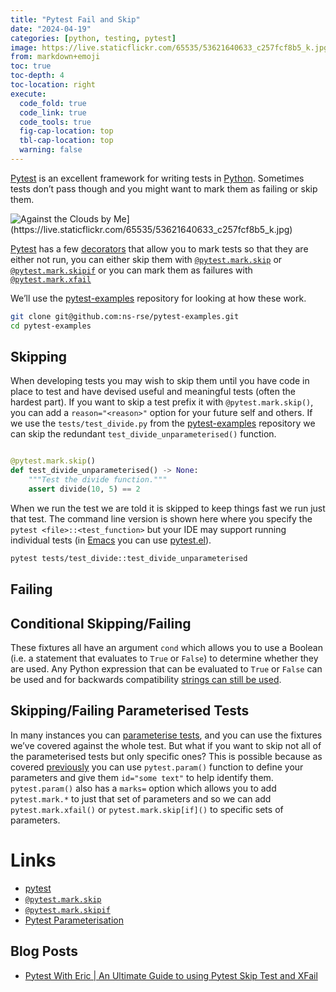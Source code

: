 ```yaml
---
title: "Pytest Fail and Skip"
date: "2024-04-19"
categories: [python, testing, pytest]
image: https://live.staticflickr.com/65535/53621640633_c257fcf8b5_k.jpg
from: markdown+emoji
toc: true
toc-depth: 4
toc-location: right
execute:
  code_fold: true
  code_link: true
  code_tools: true
  fig-cap-location: top
  tbl-cap-location: top
  warning: false
---
```


[Pytest][pytest] is an excellent framework for writing tests in [Python][python]. Sometimes tests don't pass though and
you might want to mark them as failing or skip them.

![Against the Clouds by Me](https://flickr.com/photos/slackline/53621640633/in/datetaken/)](https://live.staticflickr.com/65535/53621640633_c257fcf8b5_k.jpg)


[Pytest][pytest] has a few [decorators][rp_decorators] that allow you to mark tests so that they are either not run, you
 can either skip them with [`@pytest.mark.skip`][pytest_skip] or [`@pytest.mark.skipif`][pytest_skipif] or you can mark
 them as failures with [`@pytest.mark.xfail`][pytest_xfail]

We'll use the [pytest-examples][pytest_examples] repository for looking at how these work.

```bash
git clone git@github.com:ns-rse/pytest-examples.git
cd pytest-examples
```

## Skipping

When developing tests you may wish to skip them until you have code in place to test and have devised useful and
meaningful tests (often the hardest part). If you want to skip a test prefix it with `@pytest.mark.skip()`, you can add
a `reason="<reason>"` option for your future self and others. If we use the `tests/test_divide.py` from the
[pytest-examples][pytest_examples] repository we can skip the redundant `test_divide_unparameterised()` function.

```python

@pytest.mark.skip()
def test_divide_unparameterised() -> None:
    """Test the divide function."""
    assert divide(10, 5) == 2
```

When we run the test we are told it is skipped to keep things fast we run just that test. The command line version is
shown here where you specify the `pytest <file>::<test_function>` but your IDE may support running individual tests (in
[Emacs][emacs] you can use [pytest.el][pytest_el]).

```bash
pytest tests/test_divide::test_divide_unparameterised
```

## Failing



## Conditional Skipping/Failing

These fixtures all have an argument `cond` which allows you to use a Boolean (i.e. a statement that evaluates to `True`
or `False`) to determine whether they are used. Any Python expression that can be evaluated to `True` or `False` can be
used and for backwards compatibility [strings can still be used][pytest_string_conditions].

## Skipping/Failing Parameterised Tests

In many instances you can [parameterise tests][pytest_param], and you can use the fixtures we've covered against the
whole test. But what if you want to skip not all of the parameterised tests but only specific ones? This is possible
because as covered [previously][pytest_param] you can use `pytest.param()` function to define your parameters and give
them `id="some text"` to help identify them. `pytest.param()` also has a `marks=` option which allows you to add
`pytest.mark.*` to just that set of parameters and so we can add `pytest.mark.xfail()` or `pytest.mark.skip[if]()` to
specific sets of parameters.


# Links

+ [pytest][pytest]
+ [`@pytest.mark.skip`][pytest_skip]
+ [`@pytest.mark.skipif`][pytest_skipif]
+ [Pytest Parameterisation][pytest_param]

## Blog Posts

+ [Pytest With Eric | An Ultimate Guide to using Pytest Skip Test and
  XFail](https://pytest-with-eric.com/pytest-best-practices/pytest-skip-test/)

[emacs]: https://www.gnu.org/software/emacs/
[pytest]: https://docs.pytest.org/en/latest/
[pytest_el]: https://github.com/ionrock/pytest-el/tree/8692f965bf4ddf3d755cf1fbf77a7a768e22460e
[pytest_examples]: https://github.com/ns-rse/pytest-examples
[pytest_param]: https://blog.nshephard.dev/posts/pytest-param/
[pytest_string_conditions]: https://docs.pytest.org/en/latest/historical-notes.html#string-conditions
[pytest_skip]: https://docs.pytest.org/en/latest/reference/reference.html#pytest-mark-skip
[pytest_skipif]: https://docs.pytest.org/en/latest/reference/reference.html#pytest-mark-skipif
[pytest_xfail]: https://docs.pytest.org/en/latest/reference/reference.html#pytest-mark-xfail
[python]: https://python.org
[rp_decorators]: https://realpython.com/primer-on-python-decorators/
